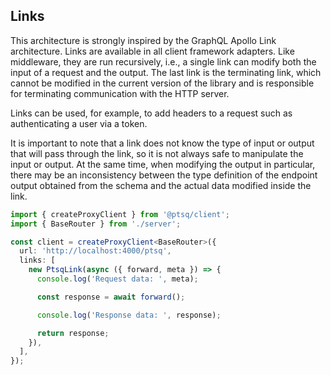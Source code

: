 ## Links

This architecture is strongly inspired by the GraphQL Apollo Link architecture.
Links are available in all client framework adapters.
Like middleware, they are run recursively, i.e., a single link can modify both the input of a request and the output.
The last link is the terminating link, which cannot be modified in the current version of the library and is responsible for terminating communication with the HTTP server.

Links can be used, for example, to add headers to a request such as authenticating a user via a token.

It is important to note that a link does not know the type of input or output that will pass through the link, so it is not always safe to manipulate the input or output.
At the same time, when modifying the output in particular, there may be an inconsistency between the type definition of the endpoint output obtained from the schema and the actual data modified inside the link.

```ts copy
import { createProxyClient } from '@ptsq/client';
import { BaseRouter } from './server';

const client = createProxyClient<BaseRouter>({
  url: 'http://localhost:4000/ptsq',
  links: [
    new PtsqLink(async ({ forward, meta }) => {
      console.log('Request data: ', meta);

      const response = await forward();

      console.log('Response data: ', response);

      return response;
    }),
  ],
});
```
